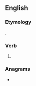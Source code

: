 ==English==

===Etymology===
{{suffix|en|swear|est}}.

===Verb===
{{head|en|verb form}}

# {{en-archaic second-person singular of|swear|lang=en}}

===Anagrams===
* {{anagrams|en|a=aeersstw|sweaters}}